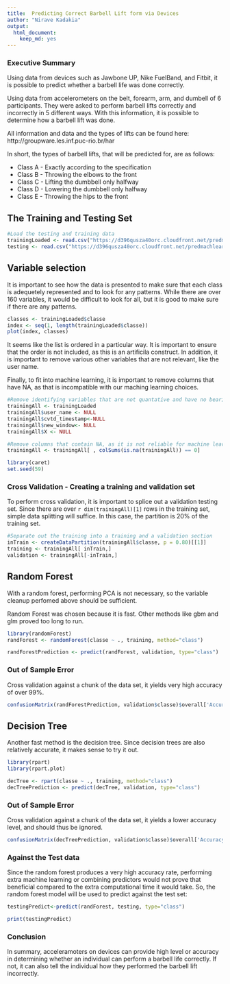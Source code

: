 ---
title:  Predicting Correct Barbell Lift form via Devices
author: "Nirave Kadakia"
output:
  html_document:
    keep_md: yes
---

### Executive Summary
Using data from devices such as Jawbone UP, Nike FuelBand, and Fitbit, it is possible to predict whether a barbell life was done correctly.  

Using data from accelerometers on the belt, forearm, arm, and dumbell of 6 participants. They were asked to perform barbell lifts correctly and incorrectly in 5 different ways. With this information, it is possible to determine how a barbell lift was done.

All information and data and the types of lifts can be found here: http://groupware.les.inf.puc-rio.br/har

In short, the types of barbell lifts, that will be predicted for, are as follows:

* Class A - Exactly according to the specification
* Class B - Throwing the elbows to the front
* Class C - Lifting the dumbbell only halfway
* Class D - Lowering the dumbbell only halfway
* Class E - Throwing the hips to the front

## The Training and Testing Set

```{r, results='hide', warning=FALSE, message=FALSE}
#Load the testing and training data
trainingLoaded <- read.csv("https://d396qusza40orc.cloudfront.net/predmachlearn/pml-training.csv", na.strings=c("NA","#DIV/0!",""))
testing <- read.csv("https://d396qusza40orc.cloudfront.net/predmachlearn/pml-testing.csv", na.strings=c("NA","#DIV/0!",""))
```

## Variable selection

It is important to see how the data is presented to make sure that each class is adequetely represented and to look for any patterns.  While there are over 160 variables, it would be difficult to look for all, but it is good to make sure if there are any patterns.

```{r}
classes <- trainingLoaded$classe
index <- seq(1, length(trainingLoaded$classe))
plot(index, classes)
```

It seems like the list is ordered in a particular way.  It is important to ensure that the order is not included, as this is an artificila construct.  In addition, it is important to remove various other variables that are not relevant, like the user name.

Finally, to fit into machine learning, it is important to remove columns that have NA, as that is incompatible with our maching learning choices.

```{r, results='hide', warning=FALSE, message=FALSE}
#Remove identifying variables that are not quantative and have no bearing
trainingAll <- trainingLoaded
trainingAll$user_name <- NULL
trainingAll$cvtd_timestamp<-NULL
trainingAll$new_window<- NULL
trainingAll$X <- NULL

#Remove columns that contain NA, as it is not reliable for machine learning
trainingAll <- trainingAll[ , colSums(is.na(trainingAll)) == 0]

library(caret)
set.seed(59)
```
### Cross Validation - Creating a training and validation set

To perform cross validation, it is important to splice out a validation testing set.  Since there are over `r dim(trainingAll)[1]` rows in the training set, simple data splitting will suffice.  In this case, the partition is 20% of the training set.

```{r, results='hide', warning=FALSE, message=FALSE}

#Separate out the training into a training and a validation section
inTrain <- createDataPartition(trainingAll$classe, p = 0.80)[[1]]
training <- trainingAll[ inTrain,]
validation <- trainingAll[-inTrain,]

```

## Random Forest

With a random forest, performing PCA is not necessary, so the variable cleanup perfomed above should be sufficient.

Random Forest was chosen because it is fast.  Other methods like gbm and glm proved too long to run.


```{r results='hide', warning=FALSE, message=FALSE}
library(randomForest)
randForest <- randomForest(classe ~ ., training, method="class")

randForestPrediction <- predict(randForest, validation, type="class")
```

### Out of Sample Error

Cross validation against a chunk of the data set, it yields very high accuracy of over 99%.   

```{r}
confusionMatrix(randForestPrediction, validation$classe)$overall['Accuracy']

```

## Decision Tree


Another fast method is the decision tree.  Since decision trees are also relatively accurate, it makes sense to try it out.


```{r results='hide', warning=FALSE, message=FALSE}
library(rpart)
library(rpart.plot)

decTree <- rpart(classe ~ ., training, method="class")
decTreePrediction <- predict(decTree, validation, type="class")
```

### Out of Sample Error

Cross validation against a chunk of the data set, it yields a lower accuracy level, and should thus be ignored.  

```{r}
confusionMatrix(decTreePrediction, validation$classe)$overall['Accuracy']

```

### Against the Test data

Since the random forest produces a very high accuracy rate, performing extra machine learning or combining predictors would not prove that beneficial compared to the extra computational time it would take.  So, the random forest model will be used to predict against the test set:

```{r}
testingPredict<-predict(randForest, testing, type="class")

print(testingPredict)
```


### Conclusion

In summary, acceleramoters on devices can provide high level or accuracy in determining whether an individual can perform a barbell life correctly.  If not, it can also tell the individual how they performed the barbell lift incorrectly.
